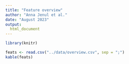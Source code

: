 ```yaml
---
title: "Feature overview"
author: "Anna Jenul et al."
date: "August 2023"
output:
  html_document
---
```


```r
library(knitr)
```

```r
feats <- read.csv("../data/overview.csv", sep = ";")
kable(feats)
```